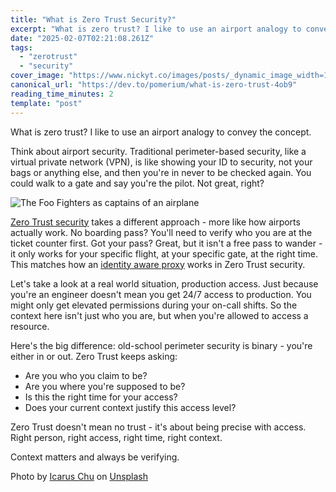 ```yaml
---
title: "What is Zero Trust Security?"
excerpt: "What is zero trust? I like to use an airport analogy to convey the concept.  Think about airport..."
date: "2025-02-07T02:21:08.261Z"
tags:
  - "zerotrust"
  - "security"
cover_image: "https://www.nickyt.co/images/posts/_dynamic_image_width=1000,height=420,fit=cover,gravity=auto,format=auto_https%3A%2F%2Fdev-to-uploads.s3.amazonaws.com%2Fuploads%2Farticles%2Fb7iahfzac9wf59htf4q8.jpg"
canonical_url: "https://dev.to/pomerium/what-is-zero-trust-4ob9"
reading_time_minutes: 2
template: "post"
---
```



What is zero trust? I like to use an airport analogy to convey the concept.

Think about airport security. Traditional perimeter-based security, like a virtual private network (VPN), is like showing your ID to security, not your bags or anything else, and then you're in never to be checked again. You could walk to a gate and say you're the pilot. Not great, right?

![The Foo Fighters as captains of an airplane](https://media1.giphy.com/media/v1.Y2lkPTc5MGI3NjExY3F1eWphY29wd3g0N2RxcWFkMTFudWFkZ3BycjB6dTZwZzl5MDRqYSZlcD12MV9pbnRlcm5hbF9naWZfYnlfaWQmY3Q9Zw/3ohs7MNCq8mhWzWdyM/giphy.gif)

[Zero Trust security](https://www.pomerium.com/docs/internals/zero-trust) takes a different approach - more like how airports actually work. No boarding pass? You'll need to verify who you are at the ticket counter first. Got your pass? Great, but it isn't a free pass to wander - it only works for your specific flight, at your specific gate, at the right time. This matches how an [identity aware proxy](https://cloud.google.com/iap/docs/concepts-overview) works in Zero Trust security.

<Embed url="https://www.youtube.com/watch?v=Rl79jcpt3mQ" />

Let's take a look at a real world situation, production access. Just because you're an engineer doesn't mean you get 24/7 access to production. You might only get elevated permissions during your on-call shifts. So the context here isn't just who you are, but when you're allowed to access a resource.

Here's the big difference: old-school perimeter security is binary - you're either in or out. Zero Trust keeps asking:

- Are you who you claim to be?
- Are you where you're supposed to be?
- Is this the right time for your access?
- Does your current context justify this access level?

Zero Trust doesn't mean no trust - it's about being precise with access. Right person, right access, right time, right context.

Context matters and always be verifying.

Photo by <a href="https://unsplash.com/@encourline?utm_content=creditCopyText&utm_medium=referral&utm_source=unsplash">Icarus Chu</a> on <a href="https://unsplash.com/photos/people-walking-on-white-floor-tiles-3lzOGN3qcJM?utm_content=creditCopyText&utm_medium=referral&utm_source=unsplash">Unsplash</a>
